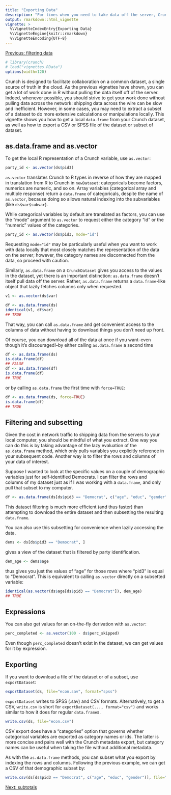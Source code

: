 ```yaml
---
title: "Exporting Data"
description: "For times when you need to take data off the server, Crunch provides several means for exporting data, whether to various file formats or to objects in your R session."
output: rmarkdown::html_vignette
vignette: >
  %\VignetteIndexEntry{Exporting Data}
  %\VignetteEngine{knitr::rmarkdown}
  %\VignetteEncoding{UTF-8}
---
```


[Previous: filtering data](filters.html)
```r
# library(crunch)
# load("vignettes.RData")
options(width=120)
```

Crunch is designed to facilitate collaboration on a common dataset, a single source of truth in the cloud. As the previous vignettes have shown, you can get a lot of work done in R without pulling the data itself off of the server. Indeed, whenever possible, you should strive to get your work done without pulling data across the network: shipping data across the wire can be slow and inefficient. However, in some cases, you may need to extract a subset of a dataset to do more extensive calculations or manipulations locally. This vignette shows you how to get a local `data.frame` from your Crunch dataset, as well as how to export a CSV or SPSS file of the dataset or subset of dataset.

## as.data.frame and as.vector

To get the local R representation of a Crunch variable, use `as.vector`:

```r
party_id <- as.vector(ds$pid3)
```

`as.vector` translates Crunch to R types in reverse of how they are mapped in translation from R to Crunch in `newDataset`: categoricals become factors, numerics are numeric, and so on. Array variables (categorical array and multiple response) return a `data.frame` of categoricals, despite the name of `as.vector`, because doing so allows natural indexing into the subvariables (like `ds$var$subvar`).

While categorical variables by default are translated as factors, you can use the "mode" argument to `as.vector` to request either the category "id" or the "numeric" values of the categories.

```r
party_id <- as.vector(ds$pid3, mode="id")
```

Requesting `mode="id"` may be particularly useful when you want to work with data locally that most closely matches the representation of the data on the server; however, the category names are disconnected from the data, so proceed with caution.

Similarly, `as.data.frame` on a `CrunchDataset` gives you access to the values in the dataset, yet there is an important distinction: `as.data.frame` doesn't itself pull data off the server. Rather, `as.data.frame` returns a `data.frame`-like object that lazily fetches columns only when requested.

```r
v1 <- as.vector(ds$var)

df <- as.data.frame(ds)
identical(v1, df$var)
## TRUE
```

That way, you can call `as.data.frame` and get convenient access to the columns of data without having to download things you don't need up front.

Of course, you can download all of the data at once if you want--even though it's discouraged!--by either calling `as.data.frame` a second time

```r
df <- as.data.frame(ds)
is.data.frame(df)
## FALSE
df <- as.data.frame(df)
is.data.frame(df)
## TRUE
```

or by calling `as.data.frame` the first time with `force=TRUE`:

```r
df <- as.data.frame(ds, force=TRUE)
is.data.frame(df)
## TRUE
```

## Filtering and subsetting

Given the cost in network traffic to shipping data from the servers to your local computer, you should be mindful of what you extract. One way you can do this is by taking advantage of the lazy evaluation of the `as.data.frame` method, which only pulls variables you explicitly reference in your subsequent code. Another way is to filter the rows and columns of your data of interest.

Suppose I wanted to look at the specific values on a couple of demographic variables just for self-identified Democrats. I can filter the rows and columns of my dataset just as if I was working with a `data.frame`, and only pull that subset to my computer.

```r
df <- as.data.frame(ds[ds$pid3 == "Democrat", c("age", "educ", "gender")], force=TRUE)
```

This dataset filtering is much more efficient (and thus faster) than attempting to download the entire dataset and then subsetting the resulting `data.frame`.

You can also use this subsetting for convenience when lazily accessing the data.

```r
dems <- ds[ds$pid3 == "Democrat", ]
```

gives a view of the dataset that is filtered by party identification.

```r
dem_age <- dems$age
```

thus gives you just the values of "age" for those rows where "pid3" is equal to "Democrat". This is equivalent to calling `as.vector` directly on a subsetted variable:

```r
identical(as.vector(ds$age[ds$pid3 == "Democrat"]), dem_age)
## TRUE
```

## Expressions

You can also get values for an on-the-fly derivation with `as.vector`:

```r
perc_completed <- as.vector(100 - ds$perc_skipped)
```

Even though `perc_completed` doesn't exist in the dataset, we can get values for it by expression.

## Exporting

If you want to download a file of the dataset or of a subset, use `exportDataset`:

```r
exportDataset(ds, file="econ.sav", format="spss")
```

`exportDataset` writes to SPSS (.sav) and CSV formats. Alternatively, to get a CSV, `write.csv` is short for `exportDataset(..., format="csv")` and works similar to how it does for regular `data.frame`s.

```r
write.csv(ds, file="econ.csv")
```

CSV export does have a "categories" option that governs whether categorical variables are exported as category names or ids. The latter is more concise and pairs well with the Crunch metadata export, but category names can be useful when taking the file without additional metadata.

As with the `as.data.frame` methods, you can subset what you export by indexing the rows and columns. Following the previous example, we can get a CSV of that demographic subset by:

```r
write.csv(ds[ds$pid3 == "Democrat", c("age", "educ", "gender")], file="demo-demos.csv")
```

[Next: subtotals](subtotals.html)
